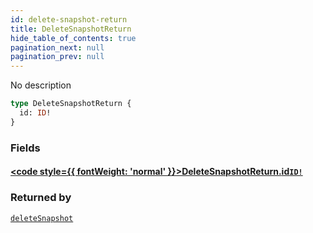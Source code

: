 ```yaml
---
id: delete-snapshot-return
title: DeleteSnapshotReturn
hide_table_of_contents: true
pagination_next: null
pagination_prev: null
---
```








No description

```graphql
type DeleteSnapshotReturn {
  id: ID!
}
```


### Fields

#### [<code style={{ fontWeight: 'normal' }}>DeleteSnapshotReturn.<b>id</b></code>](#)<Bullet />[`ID!`](/docs/schemas/fluss/scalars/id) <Badge class="secondary" text="non-null"/> <Badge class="secondary" text="scalar"/>
> 
> 



### Returned by

[`deleteSnapshot`](/docs/schemas/fluss/mutations/delete-snapshot)  <Badge class="secondary" text="mutation"/>



